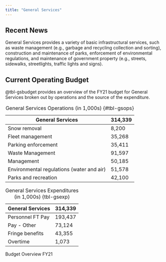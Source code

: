 ```yaml
---
title: "General Services"
---
```


## Recent News
General Services provides a variety of basic infrastructural services, such as waste management (e.g., garbage and recycling collection and sorting), construction and maintenance of parks, enforcement of environmental regulations, and maintenance of government property (e.g., streets, sidewalks, streetlights, traffic lights and signs). 

## Current Operating Budget
@tbl-gsbudget provides an overview of the FY21 budget for General Services broken out by operations and the source of the expenditure.

::: {#tbl-gsbudget layout-ncol=2}
| General Services                          | 314,339 |
| ----------------------------------------- | ------- |
| Snow removal                              | 8,200   |
| Fleet management                          | 35,268  |
| Parking enforcement                       | 35,411  |
| Waste Management                          | 91,597  |
| Management                                | 50,185  |
| Environmental regulations (water and air) | 51,578  |
| Parks and recreation                      | 42,100  |

: General Services Operations (in 1,000s) {#tbl-gsops}

| General Services      | 314,339 |
| -------------------- | -------------- |
| Personnel FT Pay | 193,437 |
| Pay - Other | 73,124 |
| Fringe benefits | 43,355 |
| Overtime | 1,073 |

: General Services Expenditures (in 1,000s) {tbl-gsexp}

Budget Overview FY21
:::